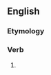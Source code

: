 ==English==

===Etymology===
{{suffix|en|prick|eth}}

===Verb===
{{head|en|verb form}}

# {{en-archaic third-person singular of|prick}}